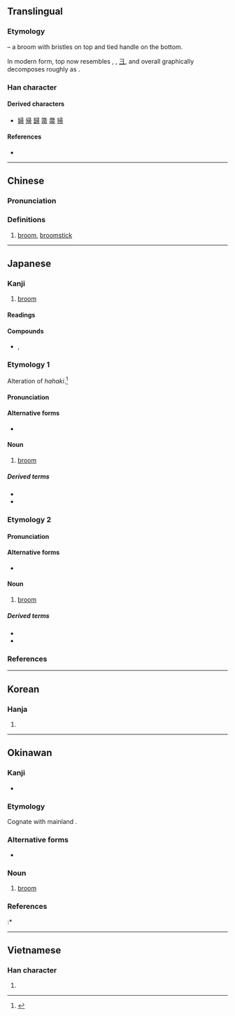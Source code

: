 {{also|菷}}
{{character info/new}}
==Translingual==

===Etymology===
{{Han etyl}}
{{liushu|p}} – a broom with bristles on top and tied handle on the bottom.

In modern form, top now resembles {{m|mul|聿||hand|sc=Hani}}, {{m|mul|肀||brush|sc=Hani}}, [[彐]], and overall graphically decomposes roughly as {{Han compound|肀|冖|巾}}.

===Han character===
{{Han char|rn=50|rad=巾|as=05|sn=8|four=17227|canj=SMBLB|ids=⿳彐冖巾}}

====Derived characters====
* [[婦]] [[帰]] [[歸]] [[箒]] [[菷]] [[掃]]

====References====
* {{Han ref|kx=0330.060|dkj=08854|dj=0635.250|hdz=10735.100|uh=5E1A|ud=24090|bh=A9AA|bd=43434}}

----

==Chinese==
{{zh-forms}}

===Pronunciation===
{{zh-pron
|m=zhǒu
|c=zaau2,zau2
|mn=qz,tw,xm,zz:chiú/qz,tw,xm,zz:chhiú
|mn_note=chiú - literary; chhiú - vernacular
|w=2tseu
|mc=y
|oc=y
|ma=
|cat=n
}}

===Definitions===
{{zh-hanzi}}

# [[broom]], [[broomstick]]

----

==Japanese==

===Kanji===
{{ja-kanji|grade=|rs=巾05}}

# [[broom]]

====Readings====
{{ja-readings|goon=[[す]] (su)|kanon=[[しゅう]] (shū)|kanyoon=[[そう]] (sō)|kun=[[ほうき]] (houki)}}

====Compounds====
{{der-top|Compounds}}
* {{ja-r|箕帚|きしゅう}}, {{ja-r|箕帚|きそう}}
{{der-bottom}}

{{wikipedia|lang=ja}}

===Etymology 1===
{{ja-kanjitab|ほうき|yomi=k}}
Alteration of ''hahaki''.<ref name="DJR">{{R:Daijirin}}</ref>

====Pronunciation====
{{ja-pron|yomi=k|ほうき|acc=0|acc_ref=DJR,NHK|acc2=1|acc2_ref=DJR,NHK}}

====Alternative forms====
* {{l|ja|箒}}

====Noun====
{{ja-noun|ほうき|hhira=はうき}}

# [[broom]]

=====Derived terms=====
{{der-top}}
* {{ja-r|玉帚|たまぼうき}}
* {{ja-r|帚持ち|ほうきもち}}
{{der-bottom}}

===Etymology 2===
{{ja-kanjitab|ははき|yomi=irr}}

====Pronunciation====
{{ja-pron|yomi=irr|ははき}}

====Alternative forms====
* {{l|ja|箒}}

====Noun====
{{ja-noun|ははき}}

# [[broom]]

=====Derived terms=====
{{der-top}}
* {{ja-r|玉帚|たまばはき}}
* {{ja-r|帚持ち|ははきもち}}
{{der-bottom}}

===References===
<references/>

----

==Korean==

===Hanja===
{{ko-hanja|hangeul=추|rv=chu|mr=ch'u}}

# {{defn|lang=ko|sort=巾05}}

----

==Okinawan==

===Kanji===
{{head|ryu|kanji}}

* {{ja-readings|kun=[[ほーち]] (hōchi)}}

===Etymology===
{{ryu-OG|79|はうち}} Cognate with mainland {{cog|ja|帚|tr=hōki}}.

===Alternative forms===
* {{l|ryu|箒}}

===Noun===
{{head|ryu|noun|hiragana|ほーち|romaji|hōchi}}

# [[broom]]

===References===
<references/>
:* {{R:Okinawago Jiten}}

----

==Vietnamese==

===Han character===
{{vi-hantu|[[chổi]], [[trửu]]|rs=巾05}}

# {{defn|lang=vi|sort=巾05}}
